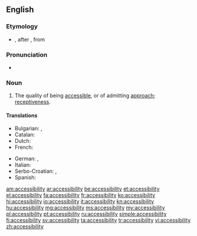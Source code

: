 ==English==
{{wikipedia}}

===Etymology===
* {{suffix|accessible|ity}}, after {{etyl|LL.|en}} {{term|accessibilitas|lang=la}}, from {{etyl|la|en}} {{term|accessibilis|lang=la}}
 
===Pronunciation===
* {{a|US}} {{IPA|/æk.ˌsɛs.ə.ˈbɪl.ət.i/}}

===Noun===
{{en-noun|-}}

# The quality of being [[accessible]], or of admitting [[approach]]; [[receptiveness]].

====Translations====
{{trans-top|the quality of being accessible, or of admitting approach}}
* Bulgarian: {{t+|bg|достъпност}}, {{t|bg|достижимост}}
* Catalan: {{t|ca|accessibilitat|f}}
* Dutch: {{t+|nl|toegankelijkheid|f}}
* French: {{t+|fr|accessibilité|f}}
{{trans-mid}}
* German: {{t|de|Zugänglichkeit|f}}, {{t+|de|Barrierefreiheit|f}}
* Italian: {{t+|it|accessibilità|f}}
* Serbo-Croatian: {{t|sh|dostupnost}}, {{t|sh|pristupačnost}}
* Spanish: {{t+|es|accesibilidad|f}}
{{trans-bottom}}

[[am:accessibility]]
[[ar:accessibility]]
[[be:accessibility]]
[[et:accessibility]]
[[el:accessibility]]
[[fa:accessibility]]
[[fr:accessibility]]
[[ko:accessibility]]
[[hi:accessibility]]
[[io:accessibility]]
[[it:accessibility]]
[[kn:accessibility]]
[[hu:accessibility]]
[[mg:accessibility]]
[[ms:accessibility]]
[[my:accessibility]]
[[pl:accessibility]]
[[pt:accessibility]]
[[ru:accessibility]]
[[simple:accessibility]]
[[fi:accessibility]]
[[sv:accessibility]]
[[ta:accessibility]]
[[tr:accessibility]]
[[vi:accessibility]]
[[zh:accessibility]]